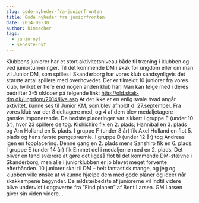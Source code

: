 ```yaml
---
slug: gode-nyheder-fra-juniorfronten
title: Gode nyheder fra juniorfronten!
date: 2014-09-30
author: kimsecher
tags:
  - juniornyt
  - seneste-nyt
---
```

Klubbens juniorer har et stort aktivitetsniveau både til træning i klubben og ved juniorturneringer.
Til det kommende DM i skak for ungdom eller om man vil Junior DM, som spilles i Skanderborg har vores klub sandsynligvis det største antal spillere med overhovedet.
Der er tilmeldt 10 juniorer fra vores klub, hvilket er flere end nogen anden klub har! Man kan følge med i deres bedrifter 3-5 oktober på følgende link:
<span style="color: #0000ff;"><a style="color: #0000ff;" href="http://old.skak-dm.dk/ungdom/2014/live.asp">http://old.skak-dm.dk/ungdom/2014/live.asp</a></span>
At det ikke er en enlig svale hvad angår aktivitet, kunne ses til Junior KM, som blev afholdt d. 27.september. Fra vores klub var der 8 deltagere med, og 4 af dem blev medaljetagere – ganske imponerende.
De bedste placeringer var sikkert i gruppe E (under 10 år), hvor 23 spillere deltog.
Kishichiro fik en 2. plads; Hannibal en 3. plads og Arn Holland en 5. plads. I gruppe F (under 8 år) fik Axel Holland en flot 5. plads og hans første pengepræmie.
I gruppe D (under 12 år) tog Andreas igen en topplacering. Denne gang en 2. plads mens Sanshiro fik en 6. plads.
I gruppe E (under 14 år) fik Emmet del i medaljerne med en 2. plads.
Det bliver en tand sværere at gøre det ligeså flot til det kommende DM-stævne i Skanderborg, men alle i juniorklubben er jo blevet meget forvente efterhånden.
10 juniorer skal til DM – helt fantastisk mange, og jeg og klubben ville ønske at vi kunne hjælpe dem med gode planer og ideer når skakkampene begynder.
De ældste/bedste af juniorerne vil indtil videre blive undervist i opgaverne fra ”Find planen” af Bent Larsen. GM Larsen giver sin viden videre…
